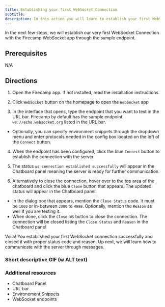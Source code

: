```yaml
---
title: Establishing your first WebSocket Connection
subtitle:
description: In this action you will learn to establish your first WebSocket Connection in Firecamp
---
```


In the next few steps, we will establish our very first WebSocket Connection with the Firecamp WebSocket app through the sample endpoint.

## Prerequisites
N/A

## Directions
1. Open the Firecamp app. If not installed, read the installation instructions.

2. Click `WebSocket` button on the homepage to open the `WebSocket` app

3. In the interface that opens, type the endpoint that you want to test in the URL bar. Firecamp by default has the sample endpoint `ws://echo.websocket.org` listed in the URL bar.

 - Optionally, you can specify environment snippets through the dropdown menu and enter protocols needed in the config box located on the left of the `Connect` button.

4. When the endpoint has been configured, click the blue `Connect` button to establish the connection with the server.

5. The status `ws connection established successfully` will appear in the Chatboard panel meaning the server is ready for further communication.

6. Alternatively to close the connection, hover over to the top area of the chatboard and click the blue `Close` button that appears. The updated status will appear in the Chatboard panel.

 - In the dialog box that appears, mention the `Close Status` code. It must be `1000` or in-between `3000` to `4999`. Optionally, mention the `Reason` as well if you are testing it.
 - When done, click the `Close WS` button to close the connection. The connection will be closed listing the `Close Status` and `Reason` in the Chatboard panel.

Voila! You established your first WebSocket connection successfully and closed it with proper status code and reason. Up next, we will learn how to communicate with the server through messages.


### Short descriptive GIF (w ALT text)


### Additional resources
- Chatboard Panel
- URL bar
- Environement Snippets
- WebSocket endpoints

